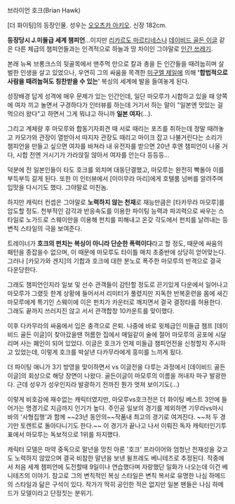 브라이언 호크(Brian Hawk)

[더 화이팅]의 등장인물. 성우는 [[오오츠카 아키오]]. 신장 182cm.

'''등장당시 J.미들급 세계 챔피언'''…이지만 [[리카르도 마르티네스]]나 [[데이비드 골든 이글]] 같은 다른 체급의 챔피언들과는 인격적으로 하늘과 땅 차이인 그야말로 [[인간 쓰레기]].

본래 뉴욕 브롱크스의 뒷골목에서 맨주먹 만으로 칼과 총을 든 인간들을 때려눕히며 살벌한 인생을 살고 있었으나, 우연히 그의 싸움을 목격한 [[미구엘 제일]]에 의해 ''''합법적으로 사람을 때려눕혀도 칭찬받을 수 있는'''' 복싱의 세계에 발을 들여놓게 된다.

성장배경 답게 성격에 매우 문제가 있는 인간인데, 일단 마모루가 시합하고 있을 때 양쪽에 여자 끼고 놀면서 구경하다가 인터뷰를 하는데 거기서 하는 말이 "일본엔 맛있는 걸 먹으러 왔다"고 하면서 그게 뭐냐고 하니까 '''일본 여자'''(...). 

그리고 계체량 후 마모루와 합동기자회견 때 서로 때리는 포즈를 취하는데 정말 때려놓고 카모가와 관장이 열받아서 따지자 관장도 때리고 마이크 잡고 나불거린다는 소리가 챔피언을 만들고 싶으면 여자를 바쳐라 내 유전자를 받으면 20년 후엔 챔피언이 나올 거다, 시합 전엔 거시기가 가라앉질 않아서 여자를 안는다 등등등... 

덕분에 전 일본인들이 타도 호크를 외치며 대동단결했고, 마모루는 완전히 빡돌아 이를 부득부득 갈게 된다. 또한 이 인터뷰에서 [이이무라 마리]에게 호텔룸 넘버를 알려주며 입맛을 다시기도 했다.  그야말로 미친놈.

하지만 캐릭터 컨셉은 그야말로 '''노력하지 않는 천재'''로 재능만큼은 [타카무라 마모루]를 압도할 정도. 천부적인 감각과 반응속도를 이용한 파이팅 능력과 파괴력으로 싸우는 스타일로 노가드로 스웨이만을 이용해 펀치를 피해내고 온갖 각도에서 펀치를 날려내는 등 변칙 스타일의 극을 보여준다. 

트레이너가 '''호크의 펀치는 복싱이 아니라 단순한 폭력이다'''라고 할 정도, 때문에 싸움의 패턴을 종잡을수 없으며, 이 때문에 마모루도 타이틀 매치 초중반에 상당히 얻어맞는다. 그러나 [카모가와 겐지]의 기합과 호크에 대한 분노로 폭주한 마모루의 반격으로 결국 다운당한다.

그래도 챔피언인지라 일보 및 선수 관객들이 감탄할 정도로 끈기있게 다운에서 일어나고 마모루가 그랬듯 한계 상황에 들어서서 리미터가 풀렸지만 지독한 반복훈련을 몸에 새긴 마모루에게 특기인 스웨이에 이은 펀치가 카운터로 깨지면서 결국 결정타를 허용한다. 그래도 끝까지 쓰러지진 않고 서서 관객합창 10카운트를 맞이했다. 

이후 다카무라의 싸움에서 입은 충격으로 은퇴. 나중에 바로 윗체급인 미들급 챔프 [데이비드 골든 이글]이 찾아갔을땐 허름한 집에서 매일같이 술에 절어 마모루의 공포에 시달리며 사는 폐인이 되어 있었다. 이글은 호크가 언제 미들급 챔피언전을 신청할지 주시하고 있었는데, 이렇게 호크를 박살낸 다카무라에게 흥미를 느끼게 됬다.   

더 파이팅 애니가 3기 방영을 맞이하면서 vs 이글전을 다루는 과정에서 [데이비드 골든 이글]의 회상으로 해당 장면이 나왔다. 골든이글이 마모루의 이름을 꺼내자 마구 발광한다. 근데 성우가 성우인지라 발광하기 전까진 뭔가 멋져 보이기도(...)

이렇게 비호감에 재수없는 캐릭터였지만, 마모루vs호크전은 더 화이팅 베스트 3안에 들어가는 명경기로 지금까지 인기가 높다. 주인공 일보의 경기를 제외하면 기무라vs마시바의 '사형집행'과 함께 ~~23년 동안의~~작품내 최고의 경기로 여겨진다. ~~저 두 경기만 토렌트로 돌아다니기도 한다.~~ 이 경기가 끝나고 나서 이뤄진 독자 캐릭터인기투표에서 마모루는 독보적으로 1위를 차지했다.

캐릭터 모델은 마약 중독으로 말년을 망친 아론 '호크' 프라이어와 엄청난 천재성을 갖고도 노력하지 않았으며 결국 비참한 말년을 보낸 윌프레도 베니테즈로 추정된다. 작중에서 처음 세계 챔피언에 도전할때 9일이나 연습했다며 자랑했단 일화가 나오는데 이건 베니테즈의 이야기. 참고로 그의 변칙적인 복싱 스타일은 변칙 복서로 유명한 나심 하메드의 스타일과 닮은 구석이 있다. 작가가 딱히 공인한 적은 없지만 일본 팬들은 나심 하메드가 모델이라고 단정짓는 분위기.
